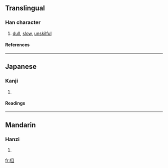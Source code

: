==Translingual==
===Han character===
{{Han char|rad=人|as=05|sn=7|four=|canj=人月一 (OBM)}}
# [[dull]], [[slow]], [[unskilful]]
====References====
{{Han ref|kx=0097.070|dkj=00482|dj=0205.130|hdz=10133.010|uh=4F39|ud=20281}}
----
==Japanese==
===Kanji===
{{ja-kanji|grade=|rs=人05}}
# {{defn|Japanese}} 
====Readings====
{{ja-readings|on=[[しょ]] (sho)|kun=[[つたない]] (tsutanai)}}
----
==Mandarin==
===Hanzi===
{{cmn-hanzi|pin=[[qū]] ([[qu1]])|wg=ch'ü<sup>1</sup>}}
# {{defn|Mandarin}}

[[fr:伹]]